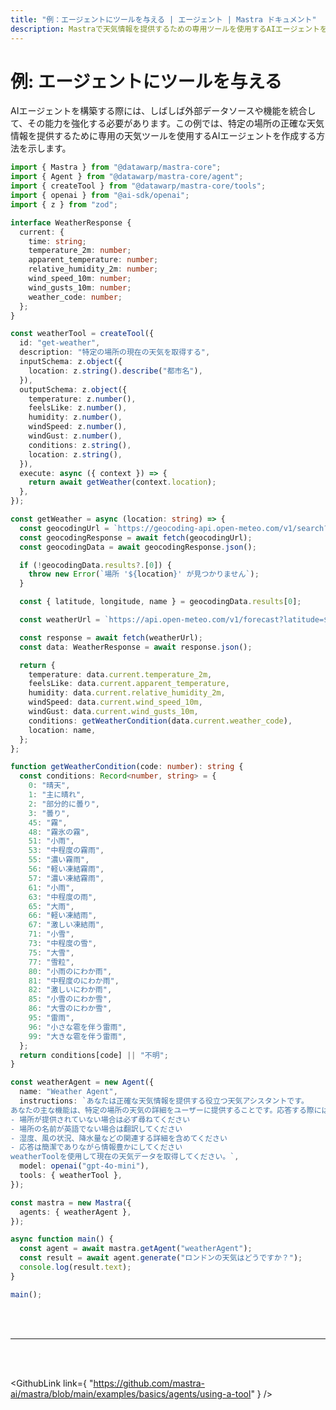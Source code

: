 ```yaml
---
title: "例：エージェントにツールを与える | エージェント | Mastra ドキュメント"
description: Mastraで天気情報を提供するための専用ツールを使用するAIエージェントを作成する例。
---
```



# 例: エージェントにツールを与える

AIエージェントを構築する際には、しばしば外部データソースや機能を統合して、その能力を強化する必要があります。この例では、特定の場所の正確な天気情報を提供するために専用の天気ツールを使用するAIエージェントを作成する方法を示します。

```ts showLineNumbers copy
import { Mastra } from "@datawarp/mastra-core";
import { Agent } from "@datawarp/mastra-core/agent";
import { createTool } from "@datawarp/mastra-core/tools";
import { openai } from "@ai-sdk/openai";
import { z } from "zod";

interface WeatherResponse {
  current: {
    time: string;
    temperature_2m: number;
    apparent_temperature: number;
    relative_humidity_2m: number;
    wind_speed_10m: number;
    wind_gusts_10m: number;
    weather_code: number;
  };
}

const weatherTool = createTool({
  id: "get-weather",
  description: "特定の場所の現在の天気を取得する",
  inputSchema: z.object({
    location: z.string().describe("都市名"),
  }),
  outputSchema: z.object({
    temperature: z.number(),
    feelsLike: z.number(),
    humidity: z.number(),
    windSpeed: z.number(),
    windGust: z.number(),
    conditions: z.string(),
    location: z.string(),
  }),
  execute: async ({ context }) => {
    return await getWeather(context.location);
  },
});

const getWeather = async (location: string) => {
  const geocodingUrl = `https://geocoding-api.open-meteo.com/v1/search?name=${encodeURIComponent(location)}&count=1`;
  const geocodingResponse = await fetch(geocodingUrl);
  const geocodingData = await geocodingResponse.json();

  if (!geocodingData.results?.[0]) {
    throw new Error(`場所 '${location}' が見つかりません`);
  }

  const { latitude, longitude, name } = geocodingData.results[0];

  const weatherUrl = `https://api.open-meteo.com/v1/forecast?latitude=${latitude}&longitude=${longitude}&current=temperature_2m,apparent_temperature,relative_humidity_2m,wind_speed_10m,wind_gusts_10m,weather_code`;

  const response = await fetch(weatherUrl);
  const data: WeatherResponse = await response.json();

  return {
    temperature: data.current.temperature_2m,
    feelsLike: data.current.apparent_temperature,
    humidity: data.current.relative_humidity_2m,
    windSpeed: data.current.wind_speed_10m,
    windGust: data.current.wind_gusts_10m,
    conditions: getWeatherCondition(data.current.weather_code),
    location: name,
  };
};

function getWeatherCondition(code: number): string {
  const conditions: Record<number, string> = {
    0: "晴天",
    1: "主に晴れ",
    2: "部分的に曇り",
    3: "曇り",
    45: "霧",
    48: "霧氷の霧",
    51: "小雨",
    53: "中程度の霧雨",
    55: "濃い霧雨",
    56: "軽い凍結霧雨",
    57: "濃い凍結霧雨",
    61: "小雨",
    63: "中程度の雨",
    65: "大雨",
    66: "軽い凍結雨",
    67: "激しい凍結雨",
    71: "小雪",
    73: "中程度の雪",
    75: "大雪",
    77: "雪粒",
    80: "小雨のにわか雨",
    81: "中程度のにわか雨",
    82: "激しいにわか雨",
    85: "小雪のにわか雪",
    86: "大雪のにわか雪",
    95: "雷雨",
    96: "小さな雹を伴う雷雨",
    99: "大きな雹を伴う雷雨",
  };
  return conditions[code] || "不明";
}

const weatherAgent = new Agent({
  name: "Weather Agent",
  instructions: `あなたは正確な天気情報を提供する役立つ天気アシスタントです。
あなたの主な機能は、特定の場所の天気の詳細をユーザーに提供することです。応答する際には：
- 場所が提供されていない場合は必ず尋ねてください
- 場所の名前が英語でない場合は翻訳してください
- 湿度、風の状況、降水量などの関連する詳細を含めてください
- 応答は簡潔でありながら情報豊かにしてください
weatherToolを使用して現在の天気データを取得してください。`,
  model: openai("gpt-4o-mini"),
  tools: { weatherTool },
});

const mastra = new Mastra({
  agents: { weatherAgent },
});

async function main() {
  const agent = await mastra.getAgent("weatherAgent");
  const result = await agent.generate("ロンドンの天気はどうですか？");
  console.log(result.text);
}

main();
```

<br />
<br />
<hr className="dark:border-[#404040] border-gray-300" />
<br />
<br />

<GithubLink
  link={
    "https://github.com/mastra-ai/mastra/blob/main/examples/basics/agents/using-a-tool"
  }
/>
